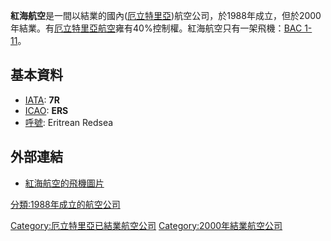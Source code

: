 '''紅海航空'''是一間以結業的國內([[厄立特里亞|厄立特里亞]])航空公司，於1988年成立，但於2000年結業。有[[厄立特里亞航空|厄立特里亞航空]]雍有40%控制權。紅海航空只有一架飛機：[[BAC_1-11|BAC 1-11]]。
== 基本資料 ==
*[[IATA|IATA]]: '''7R'''
*[[ICAO|ICAO]]: '''ERS'''
*[[呼號|呼號]]: Eritrean Redsea
== 外部連結 ==
*[http://www.bac1-11jet.co.uk/images/238%20Red%20Sea%20Air%201-11%20YR-JBB%20Baneasa%20Jul%202001.jpg 紅海航空的飛機圖片]

[[Category:厄立特里亞已結業航空公司|Category:厄立特里亞已結業航空公司]]
[[分類:1988年成立的航空公司|分類:1988年成立的航空公司]]
[[Category:2000年結業航空公司|Category:2000年結業航空公司]]